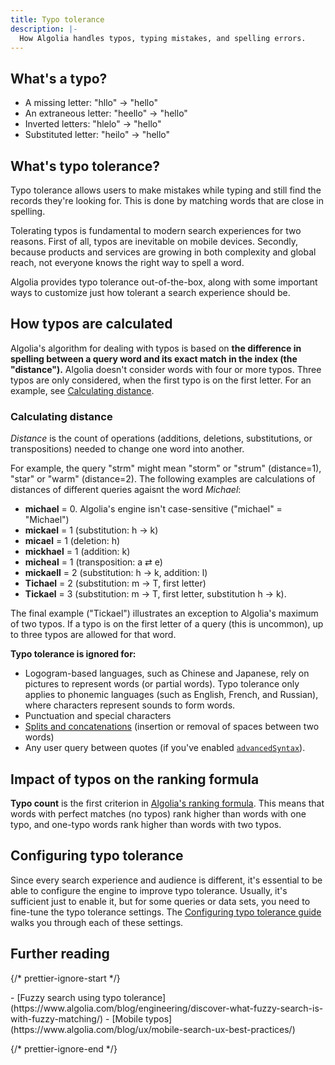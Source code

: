 ```yaml
---
title: Typo tolerance
description: |-
  How Algolia handles typos, typing mistakes, and spelling errors.
---
```


## What's a typo?

- A missing letter: "hllo" → "hello"
- An extraneous letter: "heello" → "hello"
- Inverted letters: "hlelo" → "hello"
- Substituted letter: "heilo" → "hello"

## What's typo tolerance?

Typo tolerance allows users to make mistakes while typing and still find the records they're looking for. This is done by matching words that are close in spelling.

Tolerating typos is fundamental to modern search experiences for two reasons.
First of all, typos are inevitable on mobile devices. Secondly, because products and services are growing in both complexity and global reach, not everyone knows the right way to spell a word.

Algolia provides typo tolerance out-of-the-box, along with some important ways to customize just how tolerant a search experience should be.

## How typos are calculated

Algolia's algorithm for dealing with typos is based on **the difference in spelling between a query word and its exact match in the index (the "distance").** Algolia doesn't consider words with four or more typos. Three typos are only considered, when the first typo is on the first letter. For an example, see [Calculating distance](#calculating-distance).

### Calculating distance

_Distance_ is the count of operations (additions, deletions, substitutions, or transpositions) needed to change one word into another.

For example, the query "strm" might mean "storm" or "strum" (distance=1), "star" or "warm" (distance=2). The following examples are calculations of distances of different queries agaisnt the word _Michael_:

- **michael** = 0. Algolia's engine isn't case-sensitive ("michael" = "Michael")
- **mickael** = 1 (substitution: h → k)
- **micael** = 1 (deletion: h)
- **mickhael** = 1 (addition: k)
- **micheal** = 1 (transposition: a ⇄ e)
- **mickaell** = 2 (substitution: h → k, addition: l)
- **Tichael** = 2 (substitution: m → T, first letter)
- **Tickael** = 3 (substitution: m → T, first letter, substitution h → k).

The final example ("Tickael") illustrates an exception to Algolia's maximum of two typos. If a typo is on the first letter of a query (this is uncommon), up to three typos are allowed for that word.

**Typo tolerance is ignored for:**

- Logogram-based languages, such as Chinese and Japanese, rely on pictures to represent words (or partial words). Typo tolerance only applies to phonemic languages (such as English, French, and Russian), where characters represent sounds to form words.
- Punctuation and special characters
- [Splits and concatenations](/guides/managing-results/optimize-search-results/handling-natural-languages-nlp/in-depth/splitting-and-concatenation/) (insertion or removal of spaces between two words)
- Any user query between quotes (if you've enabled [`advancedSyntax`](/api-reference/api-parameters/advancedSyntax/)).

## Impact of typos on the ranking formula

**Typo count** is the first criterion in [Algolia's ranking formula](/guides/managing-results/relevance-overview/in-depth/ranking-criteria/). This means that words with perfect matches (no typos) rank higher than words with one typo, and one-typo words rank higher than words with two typos.

## Configuring typo tolerance

Since every search experience and audience is different, it's essential to be able to configure the engine to improve typo tolerance. Usually, it's sufficient just to enable it, but for some queries or data sets, you need to fine-tune the typo tolerance settings. The [Configuring typo tolerance guide](/guides/managing-results/optimize-search-results/typo-tolerance/in-depth/configuring-typo-tolerance/) walks you through each of these settings.

## Further reading

{/* prettier-ignore-start */}

<Info>
  - [Fuzzy search using typo tolerance](https://www.algolia.com/blog/engineering/discover-what-fuzzy-search-is-with-fuzzy-matching/)
  - [Mobile typos](https://www.algolia.com/blog/ux/mobile-search-ux-best-practices/)
</Info>

{/* prettier-ignore-end */}
